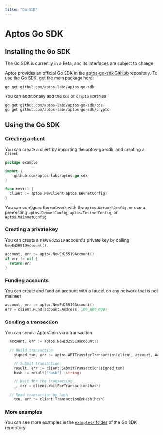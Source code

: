 ```yaml
---
title: "Go SDK"
---
```



# Aptos Go SDK

## Installing the Go SDK

<Callout type="warning">
  The Go SDK is currently in a Beta, and its interfaces are subject to change
</Callout>

Aptos provides an official Go SDK in
the [aptos-go-sdk GitHub](https://github.com/aptos-labs/aptos-go-sdk) repository.
To use the Go SDK, get the main package here:

```bash
go get github.com/aptos-labs/aptos-go-sdk
```

You can additionally add the `bcs` or `crypto` libraries

```bash
go get github.com/aptos-labs/aptos-go-sdk/bcs
go get github.com/aptos-labs/aptos-go-sdk/crypto
```

## Using the Go SDK

### Creating a client

You can create a client by importing the aptos-go-sdk, and creating a `Client`

```go
package example

import (
    github.com/aptos-labs/aptos-go-sdk
)

func test() {
  client := aptos.NewClient(aptos.DevnetConfig)
}
```

You can configure the network with the `aptos.NetworkConfig`, or use a
preexisting `aptos.DevnetConfig`, `aptos.TestnetConfig`,
or `aptos.MainnetConfig`

### Creating a private key

You can create a new `Ed25519` account's private key by
calling `NewEd25519Account()`.

```go
account, err := aptos.NewEd25519Account()
if err != nil {
  return err
}
```

### Funding accounts

You can create and fund an account with a faucet on any network that is not
mainnet

```go
account, err := aptos.NewEd25519Account()
err = client.Fund(account.Address, 100_000_000)
```

### Sending a transaction

You can send a AptosCoin via a transaction

```go
  account, err := aptos.NewEd25519account()

  // Build transaction
	signed_txn, err := aptos.APTTransferTransaction(client, account, AccountOne, 100)

	// Submit transaction
	result, err := client.SubmitTransaction(signed_txn)
	hash := result["hash"].(string)

	// Wait for the transaction
	_, err = client.WaitForTransaction(hash)

  // Read transaction by hash
	txn, err := client.TransactionByHash(hash)
```

### More examples

You can see more examples in
the [`examples/` folder](https://github.com/aptos-labs/aptos-go-sdk/tree/main/examples)
of the Go SDK repository

